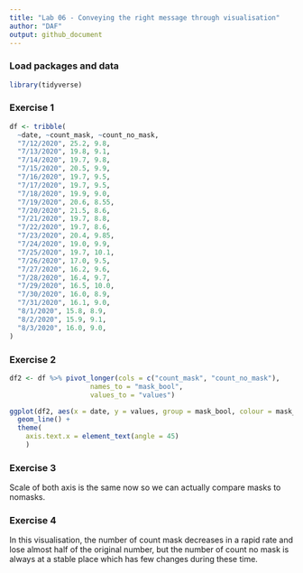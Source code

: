 ```yaml
---
title: "Lab 06 - Conveying the right message through visualisation"
author: "DAF"
output: github_document
---
```


### Load packages and data

```r
library(tidyverse) 
```


### Exercise 1

```r
df <- tribble(
  ~date, ~count_mask, ~count_no_mask, 
  "7/12/2020", 25.2, 9.8,
  "7/13/2020", 19.8, 9.1,
  "7/14/2020", 19.7, 9.8,
  "7/15/2020", 20.5, 9.9,
  "7/16/2020", 19.7, 9.5,
  "7/17/2020", 19.7, 9.5,
  "7/18/2020", 19.9, 9.0,
  "7/19/2020", 20.6, 8.55,
  "7/20/2020", 21.5, 8.6,
  "7/21/2020", 19.7, 8.8,
  "7/22/2020", 19.7, 8.6,
  "7/23/2020", 20.4, 9.85,
  "7/24/2020", 19.0, 9.9,
  "7/25/2020", 19.7, 10.1,
  "7/26/2020", 17.0, 9.5,
  "7/27/2020", 16.2, 9.6,
  "7/28/2020", 16.4, 9.7,
  "7/29/2020", 16.5, 10.0,
  "7/30/2020", 16.0, 8.9,
  "7/31/2020", 16.1, 9.0,
  "8/1/2020", 15.8, 8.9,
  "8/2/2020", 15.9, 9.1,
  "8/3/2020", 16.0, 9.0,
)
```


### Exercise 2

```r
df2 <- df %>% pivot_longer(cols = c("count_mask", "count_no_mask"), 
                    names_to = "mask_bool", 
                    values_to = "values")

ggplot(df2, aes(x = date, y = values, group = mask_bool, colour = mask_bool)) + 
  geom_line() +
  theme(
    axis.text.x = element_text(angle = 45)
    )

```


### Exercise 3

Scale of both axis is the same now so we can actually compare masks to nomasks.


### Exercise 4

In this visualisation, the number of count mask decreases in a rapid rate and lose almost half of the original number, but the number of count no mask is always at a stable place which has few changes during these time.
